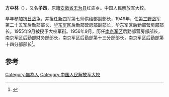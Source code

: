 '''方中林'''（{{bd|1912年|8月||}}），又名'''子昂'''，原籍[[安徽省|安徽省]][[无为县|无为县]]红庙乡。中国人民解放军大校。

早年参加[[抗日战争|抗日战争]]，并担任[[新四军|新四军]]第七师供给部副部长，1949年，任[[第三野战军|第三野战军]]第二十五军后勤部部长，[[华东军区|华东军区]]后勤部营房部副部长，华东军区后勤部营房部部长。1955年9月被授予大校军衔。1956年9月，历任[[南京军区|南京军区]]后勤部营房部部长，南京军区后勤部财务部部长，南京军区后勤部第十三分部部长，南京军区后勤部第十四分部部长<ref name="军事历史硏究部2000">{{cite book|author=中国人民解放军军事科学院. 军事历史硏究部|title=中国人民解放军全史, Volume 9|url=http://books.google.com/books?id=jb9WAAAAMAAJ|year=2000|publisher=军事科学出版社|page=553}}</ref>。

==参考==
{{reflist}}
{{中国军事人物小作品}}

[[Category:無為人|Category:無為人]]
[[Category:中国人民解放军大校|Category:中国人民解放军大校]]